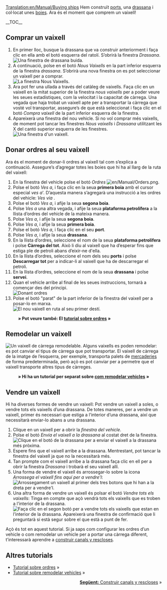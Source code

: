 [[Translation:en/Manual/Buying ships]]
{{ca/Manual/Tutorial/Tutorial}}
Hem construït [[ca/Construir ports|ports]], una [[ca/Manual/Construir drassanes|drassana]] i col·locat unes [[ca/Manual/Col·locar boies|boies]]. Ara és el moment que comprem un vaixell!

__TOC__
==Comprar un vaixell==
# En primer lloc, busque la drassana que va construir anteriorment i faça clic en ella amb el botó esquerra del ratolí. S’obrirà la finestra ''Drassana''.<br/>[[File:ca/Manual/Buying-ships-1.png|none|frame|Una finestra de drassana buida.]]
# A continuació, polse en el botó ''Nous Vaixells'' en la part inferior esquerra de la finestra ''drassana''. S’obrirà una nova finestra on es pot seleccionar un vaixell per a comprar.<br/>[[File:ca/Manual/Buying-ships-2.png|none|frame|La finestra Nous Vaixells.]]
# Ara pot fer una ullada a través del catàleg de vaixells. Faça clic en un vaixell en la mitat superior de la finestra ''nous vaixells'' per a poder veure les seues estadístiques, com la velocitat i la capacitat de càrrega. Una vegada que haja trobat un vaixell apte per a transportar la càrrega que vosté vol transportar, assegure’s de que està seleccionat i faça clic en el botó ''Compra vaixell'' de la part inferior esquerra de la finestra.
# Apareixerà una finestra del nou vehicle. Si no vol comprar més vaixells, de moment pot tancar les finestres ''Nous vaixells'' i ''Drassana'' utilitzant les X del cantó superior esquerra de les finestres.<br/>[[File:ca/Manual/Buying-ships-3.png|none|frame|Una finestra d'un vaixell.]]

==Donar ordres al seu vaixell==
Ara és el moment de donar-li ordres al vaixell tal com s’explica a continuació. Assegure’s d’agregar totes les boies que hi ha al llarg de la ruta del vaixell:
#En la finestra del vehicle polse el botó ''Ordres'' [[File:en/Manual/Orders.png]].
#Polse el botó ''Ves a'', i faça clic en la seua '''primera boia''' amb el cursor especial ''ves a'''. D’aquesta manera s’agregarà una instrucció a les ordres del vehicle: ''Ves via <nom de la primera boia>''.
#Polse el botó ''Ves a'', i afije la seua '''segona boia'''.
#Polse ''Ves a'' una altra vegada, i afije la seua '''plataforma petrolífera''' a la llista d’ordres del vehicle de la mateixa manera.
#Polse ''Ves a'', i afije la seua '''segona boia'''.
#Polse ''Ves a'', i afije la seua '''primera boia'''.
#Polse el botó ''Ves a'', i faça clic en el seu '''port'''.
#Polse ''Ves a'', i afije la seua '''drassana'''.
#En la llista d’ordres, seleccione el nom de la seua '''plataforma petrolífera''' i polse '''Càrrega del tot'''.  Això li diu al vaixell que ha d’esperar fins que estiga ple de petroli abans d’eixir-ne d'ella.
#En la llista d’ordres, seleccione el nom dels seu '''ports''' i polse '''Descarregar tot''' per a indicar-li al vaixell que ha de descarregar el petroli.
#En la llista d’ordres, seleccione el nom de la seua '''drassana''' i polse '''servei'''.
#Quan el vehicle arribe al final de les seues instruccions, tornarà a començar des del principi.<br/>[[File:ca/Manual/Buying-ships-orders.png|frame|none|Donant ordres]]
#Polse el botó "parat" de la part inferior de la finestra del vaixell per a posar-lo en marxa.<br/>[[File:ca/Manual/Buying-ships-4.png|frame|none|El nou vaixell en ruta al seu primer destí.]]
:'''&raquo; Pot veure també: El [[ca/Manual/Ordres|tutorial sobre ordres]] &raquo;'''

==Remodelar un vaixell==
[[File:ca/Manual/Buying-ships-5.png|left|frame|Un vaixell de càrrega remodelable.]]
Alguns vaixells es poden remodelar: es pot canviar el tipus de càrrega que pot transportar. El vaixell de càrrega de la imatge de l’esquerra, per exemple, transporta palets de [[ca/Mercaceries|mercaderies]] de forma predeterminada, però açò es pot canviar per a permetre que el vaixell transporte altres tipus de càrreges.
:'''&raquo; Hi ha un tutorial per separat sobre [[ca/Manual/Remodelar vehicles|com remodelar vehicles]] &raquo;'''
{{en/-}}
==Vendre un vaixell==
Hi ha diverses formes de vendre un vaixell: Pot vendre un vaixell a soles, o vendre tots els vaixells d’una drassana. De totes maneres, per a vendre un vaixell, primer és necessari que estiga a l’interior d’una drassana, així que necessitarà enviar-lo abans a una drassana.

# Clique en un vaixell per a obrir la ''finestra del vehicle''.
# Polse el botó ''Envia el vaixell a la drassana'' al costat dret de la finestra.<br/>[[File:ca/Manual/Buying-ships-6.png|none|frame|Clique en el botó de la drassana per a enviar el vaixell a la drassana més pròxima.]]
# Espere fins que el vaixell arribe a la drassana. Mentrestant, pot tancar la finestra del vaixell ja que no la necessitarà més.
# Tan prompte com el vaixell arribe a la drassana faça clic en ell per a obrir la finestra ''Drassana'' i trobarà el seu vaixell allí.
# Una forma de vendre el vaixell és arrossegar-lo sobre la icona ''Arrossega el vaixell fins aquí per a vendre'l'':[[File:ca/Manual/Buying-ships-7.png|none|frame|Arrossegament un vaixell al primer dels tres botons que hi han a la dreta per a vendre'l.]]
# Una altra forma de vendre un vaixell és polsar el botó ''Vendre tots els vaixells'': Tinga en compte que açò vendrà tots els vaixells que es troben a l’interior de la drassana.<br/>[[File:ca/Manual/Buying-ships-8.png|none|frame|Faça clic en el segon botó per a vendre tots els vaixells que estan en l’interior de la drassana. Apareixerà una finestra de confirmació que li preguntarà si està segur sobre el que està a punt de fer.]]

Açò és tot en aquest tutorial. Si ja saps com configurar les ordres d’un vehicle o com remodelar un vehicle per a portar una càrrega diferent, t’interessarà aprendre a [[ca/Manual/Construir canals|construir canals y rescloses]].

==Altres tutorials==
*[[ca/Manual/Ordres|Tutorial sobre ordres]] &raquo;
*[[ca/Manual/Remodelar vehicles|Tutorial sobre remodelar vehicles]] &raquo;

<span style="float: right">[[ca/Manual/Construir canals|'''Següent:''' Construir canals y rescloses]] &raquo;</span>